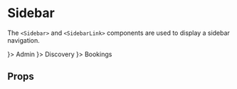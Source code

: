 

<Meta title="synth-ui|Sidebar" component={Sidebar} />

# Sidebar

The `<Sidebar>` and `<SidebarLink>` components are used to display a sidebar navigation.

<Preview withToolbar>
  <Story name="intro">
    <Sidebar>
      <SidebarLink icon={<AdminIcon scale={6} />}>
        Admin
      </SidebarLink>
      <SidebarLink icon={<ArtistIcon scale={6} />}>
        Discovery
      </SidebarLink>
      <SidebarLink icon={<InboxIcon scale={6} />}>
        Bookings
      </SidebarLink>
    </Sidebar>
  </Story>
</Preview>

## Props

<Props of={Sidebar} />
<Props of={SidebarLink} />